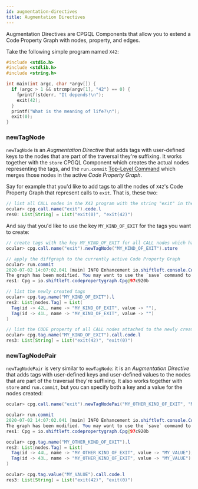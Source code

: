 ```yaml
---
id: augmentation-directives
title: Augmentation Directives
---
```


Augmentation Directives are CPGQL Components that allow you to extend a Code Property Graph with nodes, property, and edges.

Take the following simple program named `X42`:

```c
#include <stdio.h>
#include <stdlib.h>
#include <string.h>

int main(int argc, char *argv[]) {
  if (argc > 1 && strcmp(argv[1], "42") == 0) {
    fprintf(stderr, "It depends!\n");
    exit(42);
  }
  printf("What is the meaning of life?\n");
  exit(0);
}
```


### newTagNode

`newTagNode` is an _Augmentation Directive_ that adds tags with user-defined keys to the nodes that are part of the traversal they're suffixing. It works together with the `store` CPGQL Component which creates the actual nodes representing the tags, and the `run.commit` [Top-Level Command](/ocular/top-level-commands) which merges those nodes in the active _Code Property Graph_.

Say for example that you'd like to add tags to all the nodes of `X42`'s Code Property Graph that represent calls to `exit`. That is, these two:

```java
// list all CALL nodes in the X42 program with the string "exit" in their CALL property
ocular> cpg.call.name("exit").code.l 
res0: List[String] = List("exit(0)", "exit(42)")
```
And say that you'd like to use the key `MY_KIND_OF_EXIT` for the tags you want to create:

```java
// create tags with the key MY_KIND_OF_EXIT for all CALL nodes which have the string "exit" in the value of their NAME property
ocular> cpg.call.name("exit").newTagNode("MY_KIND_OF_EXIT").store 

// apply the diffgraph to the currently active Code Property Graph
ocular> run.commit 
2020-07-02 14:07:02.041 [main] INFO Enhancement io.shiftleft.console.Commit$$anon$1 completed in 0 milliseconds
The graph has been modified. You may want to use the `save` command to persist changes to disk.  All changes will also be saved collectively on exit
res1: Cpg = io.shiftleft.codepropertygraph.Cpg@97c920b

// list the newly created tags
ocular> cpg.tag.name("MY_KIND_OF_EXIT").l 
res2: List[nodes.Tag] = List(
  Tag(id -> 42L, name -> "MY_KIND_OF_EXIT", value -> ""),
  Tag(id -> 41L, name -> "MY_KIND_OF_EXIT", value -> "")
)

// list the CODE property of all CALL nodes attached to the newly created tags
ocular> cpg.tag.name("MY_KIND_OF_EXIT").call.code.l 
res3: List[String] = List("exit(42)", "exit(0)")
```

### newTagNodePair

`newTagNodePair` is very similar to `newTagNode`: it is an _Augmentation Directive_ that adds tags with user-defined keys and user-defined values to the nodes that are part of the traversal they're suffixing. It also works together with `store` and `run.commit`, but you can specify both a key and a value for the nodes created:


```java
ocular> cpg.call.name("exit").newTagNodePai("MY_OTHER_KIND_OF_EXIT", "MY_VALUE").store 

ocular> run.commit 
2020-07-02 14:07:02.041 [main] INFO Enhancement io.shiftleft.console.Commit$$anon$1 completed in 0 milliseconds
The graph has been modified. You may want to use the `save` command to persist changes to disk.  All changes will also be saved collectively on exit
res1: Cpg = io.shiftleft.codepropertygraph.Cpg@97c920b

ocular> cpg.tag.name("MY_OTHER_KIND_OF_EXIT").l 
res2: List[nodes.Tag] = List(
  Tag(id -> 44L, name -> "MY_OTHER_KIND_OF_EXIT", value -> "MY_VALUE"),
  Tag(id -> 43L, name -> "MY_OTHER_KIND_OF_EXIT", value -> "MY_VALUE")
)

ocular> cpg.tag.value("MY_VALUE").call.code.l 
res3: List[String] = List("exit(42)", "exit(0)")
```

